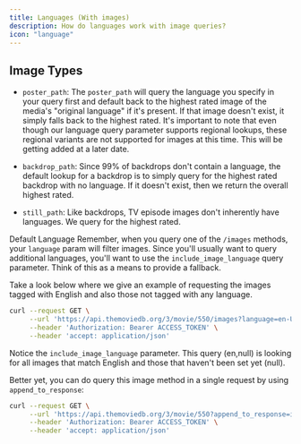 ```yaml
---
title: Languages (With images)
description: How do languages work with image queries?
icon: "language"
---
```


## Image Types
- `poster_path`: The `poster_path` will query the language you specify in your query first and default back to the highest rated image of the media's 
"original language" if it's present. If that image doesn't exist, it simply falls back to the highest rated. 
It's important to note that even though our language query parameter supports regional lookups, 
these regional variants are not supported for images at this time. This will be getting added at a later date.

- `backdrop_path`: Since 99% of backdrops don't contain a language, the default lookup for a backdrop is to simply query for the highest rated backdrop with no language. 
If it doesn't exist, then we return the overall highest rated.

- `still_path`: Like backdrops, TV episode images don't inherently have languages. We query for the highest rated.

Default Language
<Note>
Remember, when you query one of the `/images` methods, your `language` param will filter images. Since you'll usually want to query additional languages, 
you'll want to use the `include_image_language` query parameter. Think of this as a means to provide a fallback.

Take a look below where we give an example of requesting the images tagged with English and also those not tagged with any language.
</Note>

```bash Example getting English and no language images
curl --request GET \
     --url 'https://api.themoviedb.org/3/movie/550/images?language=en-US&include_image_language=en,null' \
     --header 'Authorization: Bearer ACCESS_TOKEN' \
     --header 'accept: application/json'
```

Notice the `include_image_language` parameter. This query (en,null) is looking for all images that match English and those that haven't been set yet (null).

Better yet, you can do query this image method in a single request by using `append_to_response`:

```bash Example with append to response
curl --request GET \
     --url 'https://api.themoviedb.org/3/movie/550?append_to_response=images&language=en-US&include_image_language=en,null' \
     --header 'Authorization: Bearer ACCESS_TOKEN' \
     --header 'accept: application/json'
```